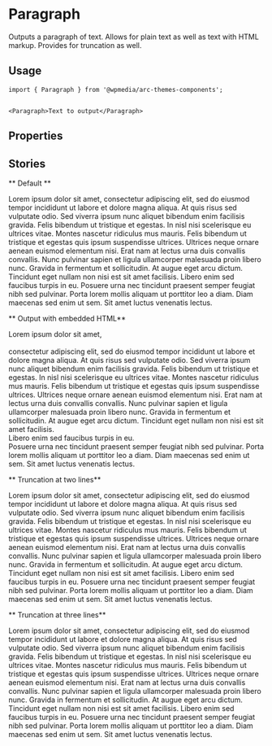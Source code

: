 

<Meta title="Components/Paragraph" component={Paragraph} />

# Paragraph

Outputs a paragraph of text. Allows for plain text as well as text with HTML markup. Provides for truncation as well.

## Usage

```
import { Paragraph } from '@wpmedia/arc-themes-components';


<Paragraph>Text to output</Paragraph>
```

## Properties

<ArgsTable of={Paragraph} />

## Stories

** Default **

<Canvas>
	<Story name="Default">
		<Paragraph>
			Lorem ipsum dolor sit amet, consectetur adipiscing elit, sed do eiusmod tempor incididunt ut
			labore et dolore magna aliqua. At quis risus sed vulputate odio. Sed viverra ipsum nunc
			aliquet bibendum enim facilisis gravida. Felis bibendum ut tristique et egestas. In nisl nisi
			scelerisque eu ultrices vitae. Montes nascetur ridiculus mus mauris. Felis bibendum ut
			tristique et egestas quis ipsum suspendisse ultrices. Ultrices neque ornare aenean euismod
			elementum nisi. Erat nam at lectus urna duis convallis convallis. Nunc pulvinar sapien et
			ligula ullamcorper malesuada proin libero nunc. Gravida in fermentum et sollicitudin. At augue
			eget arcu dictum. Tincidunt eget nullam non nisi est sit amet facilisis. Libero enim sed
			faucibus turpis in eu. Posuere urna nec tincidunt praesent semper feugiat nibh sed pulvinar.
			Porta lorem mollis aliquam ut porttitor leo a diam. Diam maecenas sed enim ut sem. Sit amet
			luctus venenatis lectus.
		</Paragraph>
	</Story>
</Canvas>

** Output with embedded HTML**

<Canvas>
	<Story name="Output with embedded HTML">
		<Paragraph>
			Lorem ipsum dolor sit amet,
			<br />
			<br />
			consectetur adipiscing elit, sed do eiusmod tempor incididunt ut labore et dolore magna aliqua.
			At quis risus sed vulputate odio. Sed viverra ipsum nunc aliquet bibendum enim facilisis gravida.
			Felis bibendum ut tristique et egestas. In nisl nisi scelerisque eu ultrices vitae. Montes nascetur
			ridiculus mus mauris. Felis bibendum ut tristique et egestas quis ipsum suspendisse ultrices. Ultrices
			neque ornare aenean euismod elementum nisi. Erat nam at lectus urna duis convallis convallis. Nunc
			pulvinar sapien et ligula ullamcorper malesuada proin libero nunc. Gravida in fermentum et sollicitudin.
			At augue eget arcu dictum. Tincidunt eget nullam non nisi est sit amet facilisis. <br />
			Libero enim sed faucibus turpis in eu.
			<br /> Posuere urna nec tincidunt praesent semper feugiat nibh sed pulvinar. Porta lorem mollis
			aliquam ut porttitor leo a diam. Diam maecenas sed enim ut sem. Sit amet luctus venenatis lectus.
		</Paragraph>
	</Story>
</Canvas>

** Truncation at two lines**

<Canvas>
	<Story name="Truncation at two lines">
		<div style={{ width: "200px" }}>
			<Paragraph truncationLines={2}>
				Lorem ipsum dolor sit amet, consectetur adipiscing elit, sed do eiusmod tempor incididunt ut
				labore et dolore magna aliqua. At quis risus sed vulputate odio. Sed viverra ipsum nunc
				aliquet bibendum enim facilisis gravida. Felis bibendum ut tristique et egestas. In nisl
				nisi scelerisque eu ultrices vitae. Montes nascetur ridiculus mus mauris. Felis bibendum ut
				tristique et egestas quis ipsum suspendisse ultrices. Ultrices neque ornare aenean euismod
				elementum nisi. Erat nam at lectus urna duis convallis convallis. Nunc pulvinar sapien et
				ligula ullamcorper malesuada proin libero nunc. Gravida in fermentum et sollicitudin. At
				augue eget arcu dictum. Tincidunt eget nullam non nisi est sit amet facilisis. Libero enim
				sed faucibus turpis in eu. Posuere urna nec tincidunt praesent semper feugiat nibh sed
				pulvinar. Porta lorem mollis aliquam ut porttitor leo a diam. Diam maecenas sed enim ut sem.
				Sit amet luctus venenatis lectus.
			</Paragraph>
		</div>
	</Story>
</Canvas>

** Truncation at three lines**

<Canvas>
	<Story name="Truncation at three lines">
		<div style={{ width: "200px" }}>
			<Paragraph truncationLines={3}>
				Lorem ipsum dolor sit amet, consectetur adipiscing elit, sed do eiusmod tempor incididunt ut
				labore et dolore magna aliqua. At quis risus sed vulputate odio. Sed viverra ipsum nunc
				aliquet bibendum enim facilisis gravida. Felis bibendum ut tristique et egestas. In nisl
				nisi scelerisque eu ultrices vitae. Montes nascetur ridiculus mus mauris. Felis bibendum ut
				tristique et egestas quis ipsum suspendisse ultrices. Ultrices neque ornare aenean euismod
				elementum nisi. Erat nam at lectus urna duis convallis convallis. Nunc pulvinar sapien et
				ligula ullamcorper malesuada proin libero nunc. Gravida in fermentum et sollicitudin. At
				augue eget arcu dictum. Tincidunt eget nullam non nisi est sit amet facilisis. Libero enim
				sed faucibus turpis in eu. Posuere urna nec tincidunt praesent semper feugiat nibh sed
				pulvinar. Porta lorem mollis aliquam ut porttitor leo a diam. Diam maecenas sed enim ut sem.
				Sit amet luctus venenatis lectus.
			</Paragraph>
		</div>
	</Story>
</Canvas>
